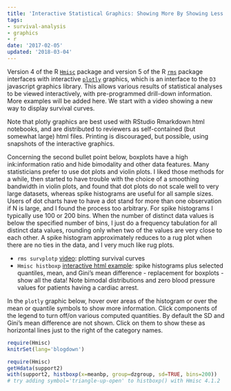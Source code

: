 ```yaml
---
title: 'Interactive Statistical Graphics: Showing More By Showing Less'
tags:
- survival-analysis
- graphics
- r
date: '2017-02-05'
updated: '2018-03-04'
---
```

Version 4 of the R [`Hmisc`](http://biostat.mc.vanderbilt.edu/Hmisc) package and version
5 of the R [`rms`](http://biostat.mc.vanderbilt.edu/Rrms) package
interfaces with interactive [`plotly`](https://plot.ly/r/) graphics, which
is an interface to the `D3` javascript graphics library.  This allows
various results of statistical analyses to be viewed interactively, with
pre-programmed drill-down information.  More examples will be added
here.  We start with a video showing a new way to display survival
curves.

Note that plotly graphics are best used with RStudio Rmarkdown html
notebooks, and are distributed to reviewers as self-contained (but
somewhat large) html files. Printing is discouraged, but possible, using
snapshots of the interactive graphics.

Concerning the second bullet point below, boxplots have a high
ink:information ratio and hide bimodality and other data features.  Many
statisticians prefer to use dot plots and violin plots.  I liked those
methods for a while, then started to have trouble with the choice of a
smoothing bandwidth in violin plots, and found that dot plots do not
scale well to very large datasets, whereas spike histograms are useful
for all sample sizes.  Users of dot charts have to have a dot stand for
more than one observation if N is large, and I found the process too
arbitrary.  For spike histograms I typically use 100 or 200 bins.  When
the number of distinct data values is below the specified number of
bins, I just do a frequency tabulation for all distinct data values,
rounding only when two of the values are very close to each other.  A
spike histogram approximately reduces to a rug plot when there are no
ties in the data, and I very much like rug plots.

-   `rms survplotp` [video](https://youtu.be/EoIB_Obddrk): plotting
    survival curves
-   `Hmisc histboxp` [interactive html
    example](http://data.vanderbilt.edu/fh/R/Hmisc/examples.html#better_demonstration_of_boxplot_replacement):
    spike histograms plus selected quantiles, mean, and Gini's mean
    difference - replacement for boxplots - show all the data!  Note
    bimodal distributions and zero blood pressure values for patients
    having a cardiac arrest.

In the `plotly` graphic below, hover over areas of the histogram or over the mean or quantile symbols to show more information.  Click components of the legend to turn off/on various computed quantities.  By default the SD and Gini's mean difference are not shown.  Click on them to show these as horizontal lines just to the right of the category names.
```r
require(Hmisc)
knitrSet(lang='blogdown')
```
```r
require(Hmisc)
getHdata(support2)
with(support2, histboxp(x=meanbp, group=dzgroup, sd=TRUE, bins=200))
# try adding symbol='triangle-up-open' to histboxp() with Hmisc 4.1.2
```
